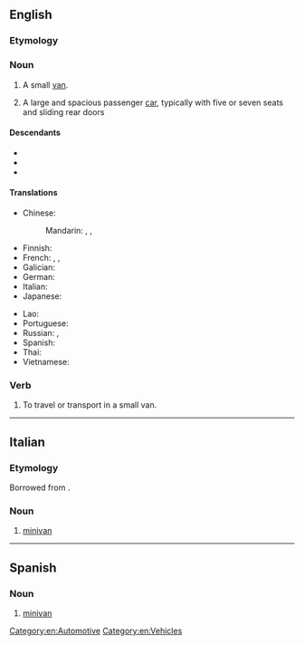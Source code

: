{{also|Minivan}}
==English==
{{wikipedia}}

===Etymology===
{{prefix|en|mini|van}}

===Noun===
{{en-noun}}

# A small [[van]].
# {{lb|en|chiefly|US}} A large and spacious passenger [[car]], typically with five or seven seats and sliding rear doors
#: {{syn|en|people carrier|q1=UK|MPV}}

====Descendants====
* {{desc|ja|ミニバン|tr=miniban}}
* {{desc|ru|минивэ́н}}
* {{desc|th|มินิแวน|tr=míní waen}}

====Translations====
{{trans-top|small van}}
* Chinese:
*: Mandarin: {{t|cmn|多功能休旅車|sc=Hani}}, {{t|cmn|多功能休旅车|tr=duōgōngnéng xiūlǚchē|sc=Hani}}, {{qualifier|slang}} {{t|cmn|微面|tr=wēimiàn|sc=Hani}}
* Finnish: {{t+|fi|tila-auto}}
* French: {{t+|fr|fourgonnette}}, {{t|fr|mini-fourgonnette}}, {{t|fr|mini-fourgon}}
* Galician: {{t|gl|furgoneta|f}}
* German: {{t|de|Minivan|m}}
* Italian: {{t+|it|monovolume|f}}
* Japanese: {{t|ja|ミニバン|tr=miniban|sc=Jpan}}
{{trans-mid}}
* Lao: {{t|lo|ລົດຕູ້}}
* Portuguese: {{t|pt|minivan|f}}
* Russian: {{t+|ru|минивэ́н|m}}, {{t+|ru|фурго́н|m}}
* Spanish: {{t+|es|combi|m}}
* Thai: {{t|th|มินิแวน|tr=míní waen}}
* Vietnamese: {{t-needed|vi}}
{{trans-bottom}}

===Verb===
{{en-verb|minivans|minivanning|minivanned}}

# {{lb|en|ambitransitive}} To travel or transport in a small van.

[[Category:en:Automotive]]
[[Category:en:Vehicles]]

----

==Italian==

===Etymology===
Borrowed from {{bor|it|en|minivan}}.

===Noun===
{{it-noun|m|-}}

# [[#English|minivan]]

----

==Spanish==

===Noun===
{{es-noun|m|minivans}}

# [[#English|minivan]]